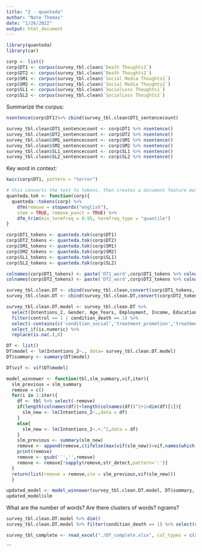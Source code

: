 ```yaml
---
title: "2 - quanteda"
author: "Nate Thomas"
date: "1/26/2022"
output: html_document
---
```


```r
library(quanteda)
library(car)
```

```r
corp <- list()
corp$DT1 <- corpus(survey_tbl.clean$`Death Thoughts1`)
corp$DT2 <- corpus(survey_tbl.clean$`Death Thoughts2`)
corp$SM1 <- corpus(survey_tbl.clean$`Social Media Thoughts1`)
corp$SM2 <- corpus(survey_tbl.clean$`Social Media Thoughts2`)
corp$SL1 <- corpus(survey_tbl.clean$`SocialLoss Thoughts1`)
corp$SL2 <- corpus(survey_tbl.clean$`SocialLoss Thoughts2`)
```

Summarize the corpus:

```r
nsentence(corp$DT1)%>% cbind(survey_tbl.clean$DT1_sentencecount)

survey_tbl.clean$DT1_sentencecount <- corp$DT1 %>% nsentence()
survey_tbl.clean$DT2_sentencecount <- corp$DT2 %>% nsentence()
survey_tbl.clean$SM1_sentencecount <- corp$SM1 %>% nsentence()
survey_tbl.clean$SM2_sentencecount <- corp$SM2 %>% nsentence()
survey_tbl.clean$SL1_sentencecount <- corp$SL1 %>% nsentence()
survey_tbl.clean$SL2_sentencecount <- corp$SL2 %>% nsentence()
```

Key word in context:

```r
kwic(corp$DT1, pattern = "terror")
```

```r
# this converts the text to tokens, then creates a document feature matrix, then reduces the sparsity using feature frequency across all documents. This keeps only the most frequent words used.
quanteda.tok <- function(corp){
  quanteda::tokens(corp) %>%
    dfm(remove = stopwords("english"),
    stem = TRUE, remove_punct = TRUE) %>%
    dfm_trim(min_termfreq = 0.95, termfreq_type = "quantile")
}

corp$DT1_tokens <- quanteda.tok(corp$DT1)
corp$DT2_tokens <- quanteda.tok(corp$DT2)
corp$SM1_tokens <- quanteda.tok(corp$SM1)
corp$SM2_tokens <- quanteda.tok(corp$SM2)
corp$SL1_tokens <- quanteda.tok(corp$SL1)
corp$SL2_tokens <- quanteda.tok(corp$SL2)

colnames(corp$DT1_tokens) <- paste('DT1_word',corp$DT1_tokens %>% colnames() %>% str_trim(),sep='')
colnames(corp$DT2_tokens) <- paste('DT2_word',corp$DT2_tokens %>% colnames() %>% str_trim(),sep='')
```

```r
survey_tbl.clean.DT <- cbind(survey_tbl.clean,convert(corp$DT1_tokens, to = "data.frame"))
survey_tbl.clean.DT <- cbind(survey_tbl.clean.DT,convert(corp$DT2_tokens, to = "data.frame"))

survey_tbl.clean.DT.model <- survey_tbl.clean.DT %>% 
  select(Intentions_2, Gender, Age_Years, Employment, Income, Education, link1_clicked,control,condition_death,treatment_prevention,treatment_loved,treatment_others,contains(c('DT1_','DT2_'))) %>%
  filter(control == 1 | condition_death == 1) %>%
  select(-contains(c('condition_social','treatment_promotion','treatment_own'))) %>%
  select_if(is.numeric) %>%
  replace(is.na(.),0)

DT <- list()
DT$model <- lm(Intentions_2~., data= survey_tbl.clean.DT.model)
DT$summary <- summary(DT$model)

DT$vif <- vif(DT$model)

model_winnower <- function(tbl,slm_summary,vif,iter){
  slm_previous = slm_summary
  remove = c()
  for(i in 1:iter){
    df <- tbl %>% select(-remove)
    if(length(colnames(df))+length(colnames(df))^2+1>dim(df)[1]){
      slm_new <- lm(Intentions_2~.,data = df)
    }
    else{
      slm_new <- lm(Intentions_2~.+.^2,data = df)
    }
    slm_previous <- summary(slm_new)
    remove <- append(remove,c(ifelse(max(vif(slm_new))>vif,names(which.max(vif(slm_new))),break)))
    print(remove)
    remove <- gsub('`','',remove)
    remove <- remove[!sapply(remove,str_detect,pattern=':')]
  }
  return(list(remove = remove,slm = slm_previous,vif(slm_new)))
  } 

updated_model <- model_winnower(survey_tbl.clean.DT.model, DT$summary, vif = 5, iter = 30)
updated_model$slm
```

What are the number of words? Are there clusters of words? ngrams?

```r
survey_tbl.clean.DT.model %>% dim()
survey_tbl.clean.DT.model %>% filter(condition_death == 1) %>% select(contains('famili')) %>% sum()                          
```

```r
survey_tbl_complete <- read_excel("./DT_complete.xlsx", col_types = c(rep("guess",2),"date",rep("guess",137)))
```
```





